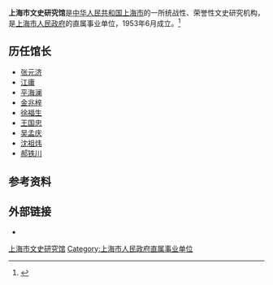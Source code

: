 '''上海市文史研究馆'''是[[中华人民共和国|中华人民共和国]][[上海市|上海市]]的一所统战性、荣誉性文史研究机构，是[[上海市人民政府|上海市人民政府]]的直属事业单位，1953年6月成立。<ref>{{Cite book|title=上海大辞典 • 中册|author=王荣华主编|publisher=上海辞书出版社|year=2013|isbn=|location=上海|pages=}}</ref>

== 历任馆长 ==
* [[张元济|张元济]]
* [[江庸|江庸]]
* [[平海澜|平海澜]]
* [[金兆梓|金兆梓]]
* [[徐福生|徐福生]]
* [[王国忠|王国忠]]
* [[吴孟庆|吴孟庆]]
* [[沈祖炜|沈祖炜]]
* [[郝铁川|郝铁川]]

== 参考资料 ==
{{reflist}}

==外部链接==
* {{official|http://wsyjg.sh.gov.cn/}}

[[Category:上海市文史研究馆|]]
[[Category:上海市人民政府直属事业单位|Category:上海市人民政府直属事业单位]]